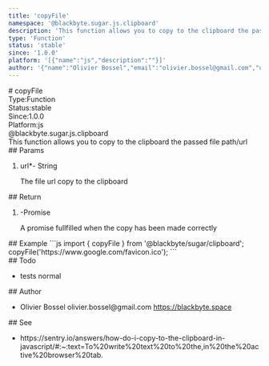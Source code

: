 ```yaml
---
title: 'copyFile'
namespace: '@blackbyte.sugar.js.clipboard'
description: 'This function allows you to copy to the clipboard the passed file path/url'
type: 'Function'
status: 'stable'
since: '1.0.0'
platform: '[{"name":"js","description":""}]'
author: '{"name":"Olivier Bossel","email":"olivier.bossel@gmail.com","url":"https://blackbyte.space"}'
---
```

<div class="docmap -mdx">
# copyFile
<div class="docmap_metas">
<div class="docmap_type"><span class="docmap_type-label">Type:</span><span class="docmap_type-value">Function</span></div>
<div class="docmap_status"><span class="docmap_status-label">Status:</span><span class="docmap_status-value -stable">stable</span></div>
<div class="docmap_since"><span class="docmap_since-label">Since:</span><span class="docmap_since-value">1.0.0</span></div>
<div class="docmap_platform"><span class="docmap_platform-label">Platform:</span><span class="docmap_platform-value -js">js</span></div>
</div>
<div class="docmap_namespace">@blackbyte.sugar.js.clipboard</div>
<div class="docmap_description typo-lead typo-format">
This function allows you to copy to the clipboard the passed file path/url
</div>
<div class="docmap_params">
## Params
<ol class="docmap_list">
<li class="docmap_item">
<span class="docmap_name">url<span class="docmap_required">*</span></span><span class="docmap_default">-</span> <span class="docmap_type">String</span>
<p class="docmap_description">The file url copy to the clipboard</p>
</li>
</ol>
</div>
<div class="docmap_return">
## Return
<ol class="docmap_list">
<li class="docmap_item">
<span class="docmap_default">-</span><span class="docmap_type">Promise</span>
<p class="docmap_description">A promise fullfilled when the copy has been made correctly</p>
</li>
</ol>
</div>
<div class="docmap_examples">
## Example
<s-code language="js" header>
```js
import { copyFile } from '@blackbyte/sugar/clipboard';
copyFile('https://www.google.com/favicon.ico');
```
</s-code>
</div>
<div class="docmap_todo">
## Todo
<ul class="docmap_list">
<li class="docmap_item">
<span class="docmap_description">tests</span>
<span class="docmap_priority -normal">normal</span>
</li>
</ul>
</div>
<div class="docmap_author">
## Author
<ul class="docmap_list">
<li class="docmap_item">
<span class="docmap_name">Olivier Bossel</span>
<span class="docmap_email">olivier.bossel@gmail.com</span>
<a href="https://blackbyte.space" target="_blank" class="docmap_url">https://blackbyte.space</a>
</li>
</ul>
</div>
<div class="docmap_see">
## See
<ul class="docmap_see-list">
<li class="docmap_see-item">
https://sentry.io/answers/how-do-i-copy-to-the-clipboard-in-javascript/#:~:text=To%20write%20text%20to%20the,in%20the%20active%20browser%20tab.
</li>
</ul>
</div>
</div>